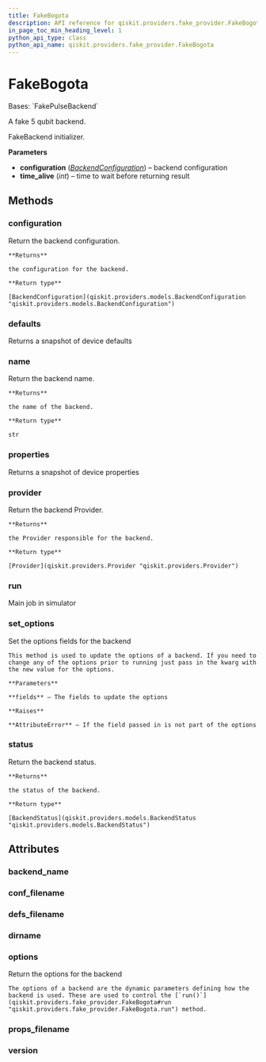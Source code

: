 ```yaml
---
title: FakeBogota
description: API reference for qiskit.providers.fake_provider.FakeBogota
in_page_toc_min_heading_level: 1
python_api_type: class
python_api_name: qiskit.providers.fake_provider.FakeBogota
---
```


# FakeBogota

<Class id="qiskit.providers.fake_provider.FakeBogota" isDedicatedPage={true} github="https://github.com/qiskit/qiskit/tree/stable/0.24/qiskit/providers/fake_provider/backends/bogota/fake_bogota.py" signature="FakeBogota">
  Bases: `FakePulseBackend`

  A fake 5 qubit backend.

  FakeBackend initializer.

  **Parameters**

  *   **configuration** ([*BackendConfiguration*](qiskit.providers.models.BackendConfiguration "qiskit.providers.models.BackendConfiguration")) – backend configuration
  *   **time\_alive** (*int*) – time to wait before returning result

  ## Methods

  <span id="qiskit-providers-fake-provider-fakebogota-configuration" />

  ### configuration

  <Function id="qiskit.providers.fake_provider.FakeBogota.configuration" name="configuration" signature="FakeBogota.configuration()">
    Return the backend configuration.

    **Returns**

    the configuration for the backend.

    **Return type**

    [BackendConfiguration](qiskit.providers.models.BackendConfiguration "qiskit.providers.models.BackendConfiguration")
  </Function>

  <span id="qiskit-providers-fake-provider-fakebogota-defaults" />

  ### defaults

  <Function id="qiskit.providers.fake_provider.FakeBogota.defaults" name="defaults" signature="FakeBogota.defaults()">
    Returns a snapshot of device defaults
  </Function>

  <span id="qiskit-providers-fake-provider-fakebogota-name" />

  ### name

  <Function id="qiskit.providers.fake_provider.FakeBogota.name" name="name" signature="FakeBogota.name()">
    Return the backend name.

    **Returns**

    the name of the backend.

    **Return type**

    str
  </Function>

  <span id="qiskit-providers-fake-provider-fakebogota-properties" />

  ### properties

  <Function id="qiskit.providers.fake_provider.FakeBogota.properties" name="properties" signature="FakeBogota.properties()">
    Returns a snapshot of device properties
  </Function>

  <span id="qiskit-providers-fake-provider-fakebogota-provider" />

  ### provider

  <Function id="qiskit.providers.fake_provider.FakeBogota.provider" name="provider" signature="FakeBogota.provider()">
    Return the backend Provider.

    **Returns**

    the Provider responsible for the backend.

    **Return type**

    [Provider](qiskit.providers.Provider "qiskit.providers.Provider")
  </Function>

  <span id="qiskit-providers-fake-provider-fakebogota-run" />

  ### run

  <Function id="qiskit.providers.fake_provider.FakeBogota.run" name="run" signature="FakeBogota.run(run_input, **kwargs)">
    Main job in simulator
  </Function>

  <span id="qiskit-providers-fake-provider-fakebogota-set-options" />

  ### set\_options

  <Function id="qiskit.providers.fake_provider.FakeBogota.set_options" name="set_options" signature="FakeBogota.set_options(**fields)">
    Set the options fields for the backend

    This method is used to update the options of a backend. If you need to change any of the options prior to running just pass in the kwarg with the new value for the options.

    **Parameters**

    **fields** – The fields to update the options

    **Raises**

    **AttributeError** – If the field passed in is not part of the options
  </Function>

  <span id="qiskit-providers-fake-provider-fakebogota-status" />

  ### status

  <Function id="qiskit.providers.fake_provider.FakeBogota.status" name="status" signature="FakeBogota.status()">
    Return the backend status.

    **Returns**

    the status of the backend.

    **Return type**

    [BackendStatus](qiskit.providers.models.BackendStatus "qiskit.providers.models.BackendStatus")
  </Function>

  ## Attributes

  ### backend\_name

  <Attribute id="qiskit.providers.fake_provider.FakeBogota.backend_name" name="backend_name" attributeValue="= 'fake_bogota'" />

  ### conf\_filename

  <Attribute id="qiskit.providers.fake_provider.FakeBogota.conf_filename" name="conf_filename" attributeValue="= 'conf_bogota.json'" />

  ### defs\_filename

  <Attribute id="qiskit.providers.fake_provider.FakeBogota.defs_filename" name="defs_filename" attributeValue="= 'defs_bogota.json'" />

  ### dirname

  <Attribute id="qiskit.providers.fake_provider.FakeBogota.dirname" name="dirname" attributeValue="= '/home/computertreker/git/qiskit/qiskit/.tox/docs/lib/python3.8/site-packages/qiskit/providers/fake_provider/backends/bogota'" />

  ### options

  <Attribute id="qiskit.providers.fake_provider.FakeBogota.options" name="options">
    Return the options for the backend

    The options of a backend are the dynamic parameters defining how the backend is used. These are used to control the [`run()`](qiskit.providers.fake_provider.FakeBogota#run "qiskit.providers.fake_provider.FakeBogota.run") method.
  </Attribute>

  ### props\_filename

  <Attribute id="qiskit.providers.fake_provider.FakeBogota.props_filename" name="props_filename" attributeValue="= 'props_bogota.json'" />

  ### version

  <Attribute id="qiskit.providers.fake_provider.FakeBogota.version" name="version" attributeValue="= 1" />
</Class>

